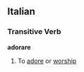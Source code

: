 ==Italian==
===Transitive Verb===
'''adorare'''
#To [[adore]] or [[worship]]
{{it-conj-are|ador|avere}}